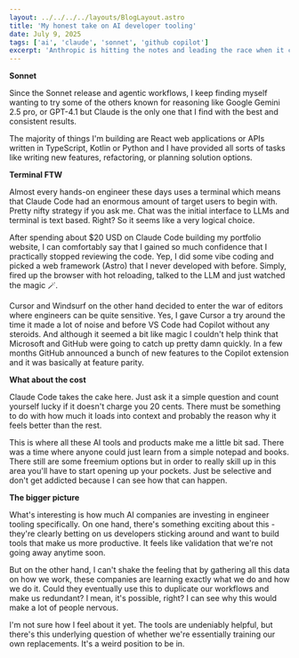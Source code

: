```yaml
---
layout: ../../../../layouts/BlogLayout.astro
title: 'My honest take on AI developer tooling'
date: July 9, 2025
tags: ['ai', 'claude', 'sonnet', 'github copilot']
excerpt: 'Anthropic is hitting the notes and leading the race when it comes to developer tooling. Since the beginning of this year I found myself using AI more frequently in different forms and so I decided to write a short opinion piece about it.'
---
```


**Sonnet**

Since the Sonnet release and agentic workflows, I keep finding myself wanting to try some of the others known
for reasoning like Google Gemini 2.5 pro, or GPT-4.1 but Claude is the only one that I find with the best and consistent results.

The majority of things I'm building are React web applications or APIs written in TypeScript, Kotlin or
Python and I have provided all sorts of tasks like writing new features, refactoring, or planning solution options.

**Terminal FTW**

Almost every hands-on engineer these days uses a terminal which means that Claude Code had an enormous
amount of target users to begin with. Pretty nifty strategy if you ask me. Chat was the initial interface
to LLMs and terminal is text based. Right? So it seems like a very logical choice.

After spending about $20 USD on Claude Code building my portfolio website, I can comfortably say that I gained so
much confidence that I practically stopped reviewing the code. Yep, I did some vibe coding and picked a web
framework (Astro) that I never developed with before. Simply, fired up the browser with hot reloading, talked to
the LLM and just watched the magic 🪄.

Cursor and Windsurf on the other hand decided to enter the war of editors where engineers can be quite sensitive.
Yes, I gave Cursor a try around the time it made a lot of noise and before VS Code had Copilot without any steroids.
And although it seemed a bit like magic I couldn't help think that Microsoft and GitHub were going to catch up pretty
damn quickly. In a few months GitHub announced a bunch of new features to the Copilot extension and it
was basically at feature parity.

**What about the cost**

Claude Code takes the cake here. Just ask it a simple question and count yourself lucky if it doesn't charge you 20 cents.
There must be something to do with how much it loads into context and probably the reason why it feels better than the rest.

This is where all these AI tools and products make me a little bit sad. There was a time where anyone could just learn
from a simple notepad and books. There still are some freemium options but in order to really skill up in this area you'll
have to start opening up your pockets. Just be selective and don't get addicted because I can see how that can happen.

**The bigger picture**

What's interesting is how much AI companies are investing in engineer tooling specifically. On one hand, there's
something exciting about this - they're clearly betting on us developers sticking around and want to build tools that
make us more productive. It feels like validation that we're not going away anytime soon.

But on the other hand, I can't shake the feeling that by gathering all this data on how we work, these companies are
learning exactly what we do and how we do it. Could they eventually use this to duplicate our workflows and make us redundant?
I mean, it's possible, right? I can see why this would make a lot of people nervous.

I'm not sure how I feel about it yet. The tools are undeniably helpful, but there's this underlying question of whether we're
essentially training our own replacements. It's a weird position to be in.

